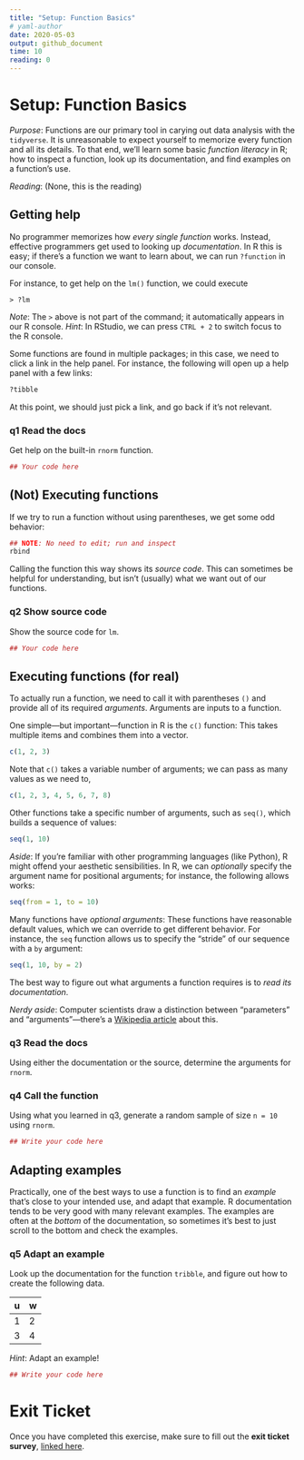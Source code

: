 ```yaml
---
title: "Setup: Function Basics"
# yaml-author
date: 2020-05-03
output: github_document
time: 10
reading: 0
---
```


# Setup: Function Basics

*Purpose*: Functions are our primary tool in carying out data analysis with the `tidyverse`. It is unreasonable to expect yourself to memorize every function and all its details. To that end, we'll learn some basic *function literacy* in R; how to inspect a function, look up its documentation, and find examples on a function's use.

*Reading*: (None, this is the reading)

## Getting help

No programmer memorizes how *every single function* works. Instead, effective programmers get used to looking up *documentation*. In R this is easy; if there's a function we want to learn about, we can run `?function` in our console.

For instance, to get help on the `lm()` function, we could execute

`> ?lm`

*Note*: The `>` above is not part of the command; it automatically appears in our R console. *Hint*: In RStudio, we can press `CTRL + 2` to switch focus to the R console.

Some functions are found in multiple packages; in this case, we need to click a link in the help panel. For instance, the following will open up a help panel with a few links:

```r
?tibble
```

At this point, we should just pick a link, and go back if it's not relevant.

### **q1** Read the docs

Get help on the built-in `rnorm` function.

```r
## Your code here
```

## (Not) Executing functions

If we try to run a function without using parentheses, we get some odd behavior:

```r
## NOTE: No need to edit; run and inspect
rbind
```

Calling the function this way shows its *source code*. This can sometimes be helpful for understanding, but isn't (usually) what we want out of our functions.

### **q2** Show source code

Show the source code for `lm`.

```r
## Your code here
```

## Executing functions (for real)

To actually run a function, we need to call it with parentheses `()` and provide all of its required *arguments*. Arguments are inputs to a function.

One simple---but important---function in R is the `c()` function: This takes multiple items and combines them into a vector.

```r
c(1, 2, 3)
```

Note that `c()` takes a variable number of arguments; we can pass as many values as we need to,

```r
c(1, 2, 3, 4, 5, 6, 7, 8)
```

Other functions take a specific number of arguments, such as `seq()`, which builds a sequence of values:

```r
seq(1, 10)
```

*Aside*: If you're familiar with other programming languages (like Python), R might offend your aesthetic sensibilities. In R, we can *optionally* specify the argument name for positional arguments; for instance, the following allows works:

```r
seq(from = 1, to = 10)
```

Many functions have *optional arguments*: These functions have reasonable default values, which we can override to get different behavior. For instance, the `seq` function allows us to specify the "stride" of our sequence with a `by` argument:

```r
seq(1, 10, by = 2)
```

The best way to figure out what arguments a function requires is to *read its documentation*.

*Nerdy aside*: Computer scientists draw a distinction between "parameters" and "arguments"---there's a [Wikipedia article](https://en.wikipedia.org/wiki/Parameter_(computer_programming)) about this.

### **q3** Read the docs

Using either the documentation or the source, determine the arguments for `rnorm`.

### **q4** Call the function

Using what you learned in q3, generate a random sample of size `n = 10` using `rnorm`.

```r
## Write your code here
```

## Adapting examples

Practically, one of the best ways to use a function is to find an *example* that's close to your intended use, and adapt that example. R documentation tends to be very good with many relevant examples. The examples are often at the *bottom* of the documentation, so sometimes it's best to just scroll to the bottom and check the examples.

### **q5** Adapt an example

Look up the documentation for the function `tribble`, and figure out how to create the following data.

| u   | w   |
|-----|-----|
| 1   | 2   |
| 3   | 4   |

*Hint*: Adapt an example!

```r
## Write your code here
```

<!-- include-exit-ticket -->

# Exit Ticket

<!-- -------------------------------------------------- -->

Once you have completed this exercise, make sure to fill out the **exit ticket survey**, [linked here](https://docs.google.com/forms/d/e/1FAIpQLSeuq2LFIwWcm05e8-JU84A3irdEL7JkXhMq5Xtoalib36LFHw/viewform?usp=pp_url&entry.693978880=e-setup02-functions-assignment.Rmd).
